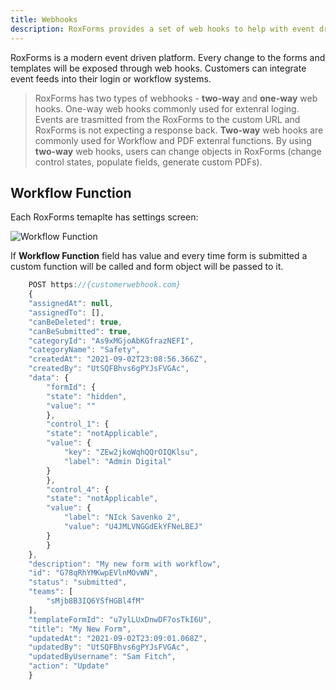 ```yaml
---
title: Webhooks
description: RoxForms provides a set of web hooks to help with event driven integrations
---
```


RoxForms is a modern event driven platform. Every change to the forms and templates will be exposed through web hooks. Customers can integrate event feeds into their login or workflow systems.
> RoxForms has two types of webhooks - **two-way** and **one-way** web hooks. One-way web hooks commonly used for extenral loging. Events are trasmitted from the RoxForms to the custom URL and RoxForms is not expecting a response back.
**Two-way** web hooks are commonly used for Workflow and PDF extenral functions. By using **two-way** web hooks, users can change objects in RoxForms (change control states, populate fields, generate custom PDFs).

## Workflow Function

Each RoxForms temaplte has settings screen:

<img src="../images/workflow.png" alt="Workflow Function" class="screenshot" />

If **Workflow Function** field has value and every time form is submitted a custom function will be called and form object will be passed to it.

```jsx
    POST https://{customerwebhook.com}
    {
    "assignedAt": null,
    "assignedTo": [],
    "canBeDeleted": true,
    "canBeSubmitted": true,
    "categoryId": "As9xMGjoAbKGfrazNEFI",
    "categoryName": "Safety",
    "createdAt": "2021-09-02T23:08:56.366Z",
    "createdBy": "UtSQFBhvs6gPYJsFVGAc",
    "data": {
        "formId": {
        "state": "hidden",
        "value": ""
        },
        "control_1": {
        "state": "notApplicable",
        "value": {
            "key": "ZEw2jkoWqhQQrOIQKlsu",
            "label": "Admin Digital"
        }
        },
        "control_4": {
        "state": "notApplicable",
        "value": {
            "label": "NIck Savenko 2",
            "value": "U4JMLVNGGdEkYFNeLBEJ"
        }
        }
    },
    "description": "My new form with workflow",
    "id": "G78qRhYMKwpEVlnMOvWN",
    "status": "submitted",
    "teams": [
        "sMjb8B3IQ6YSfHGBl4fM"
    ],
    "templateFormId": "u7ylLUxDnwDF7osTkI6U",
    "title": "My New Form",
    "updatedAt": "2021-09-02T23:09:01.068Z",
    "updatedBy": "UtSQFBhvs6gPYJsFVGAc",
    "updatedByUsername": "Sam Fitch",
    "action": "Update"
    }
```